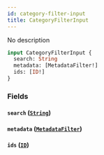 ```yaml
---
id: category-filter-input
title: CategoryFilterInput
---
```



No description

```graphql
input CategoryFilterInput {
  search: String
  metadata: [MetadataFilter!]
  ids: [ID!]
}
```


### Fields

#### `search` ([`String`](../../../developer/api-reference/scalars/string))




#### `metadata` ([`MetadataFilter`](../../../developer/api-reference/inputs/metadata-filter))




#### `ids` ([`ID`](../../../developer/api-reference/scalars/id))






